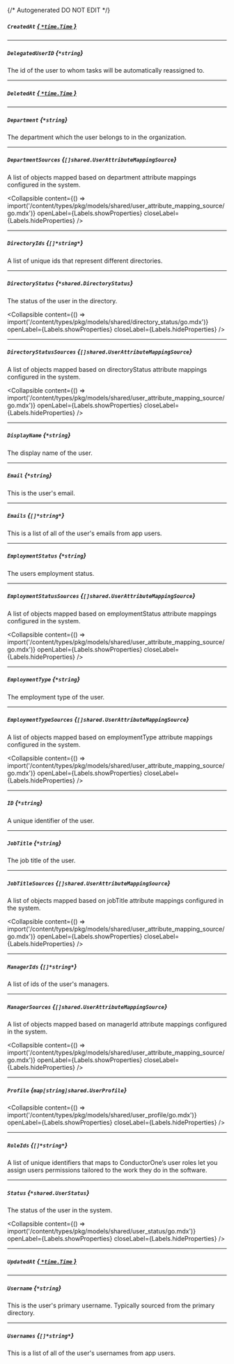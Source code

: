 {/* Autogenerated DO NOT EDIT  */}

##### `CreatedAt` [*{ `*time.Time` }*](https://pkg.go.dev/time#Time)

---
##### `DelegatedUserID` *{`*string`}*
The id of the user to whom tasks will be automatically reassigned to.

---
##### `DeletedAt` [*{ `*time.Time` }*](https://pkg.go.dev/time#Time)

---
##### `Department` *{`*string`}*
The department which the user belongs to in the organization.

---
##### `DepartmentSources` *{`[]shared.UserAttributeMappingSource`}*
A list of objects mapped based on department attribute mappings configured in the system.

<Collapsible content={() => import('/content/types/pkg/models/shared/user_attribute_mapping_source/go.mdx')} openLabel={Labels.showProperties} closeLabel={Labels.hideProperties} />


---
##### `DirectoryIds` *{`[]*string*`}*
A list of unique ids that represent different directories.

---
##### `DirectoryStatus` *{`*shared.DirectoryStatus`}*
The status of the user in the directory.

<Collapsible content={() => import('/content/types/pkg/models/shared/directory_status/go.mdx')} openLabel={Labels.showProperties} closeLabel={Labels.hideProperties} />


---
##### `DirectoryStatusSources` *{`[]shared.UserAttributeMappingSource`}*
A list of objects mapped based on directoryStatus attribute mappings configured in the system.

<Collapsible content={() => import('/content/types/pkg/models/shared/user_attribute_mapping_source/go.mdx')} openLabel={Labels.showProperties} closeLabel={Labels.hideProperties} />


---
##### `DisplayName` *{`*string`}*
The display name of the user.

---
##### `Email` *{`*string`}*
This is the user's email.

---
##### `Emails` *{`[]*string*`}*
This is a list of all of the user's emails from app users.

---
##### `EmploymentStatus` *{`*string`}*
The users employment status.

---
##### `EmploymentStatusSources` *{`[]shared.UserAttributeMappingSource`}*
A list of objects mapped based on employmentStatus attribute mappings configured in the system.

<Collapsible content={() => import('/content/types/pkg/models/shared/user_attribute_mapping_source/go.mdx')} openLabel={Labels.showProperties} closeLabel={Labels.hideProperties} />


---
##### `EmploymentType` *{`*string`}*
The employment type of the user.

---
##### `EmploymentTypeSources` *{`[]shared.UserAttributeMappingSource`}*
A list of objects mapped based on employmentType attribute mappings configured in the system.

<Collapsible content={() => import('/content/types/pkg/models/shared/user_attribute_mapping_source/go.mdx')} openLabel={Labels.showProperties} closeLabel={Labels.hideProperties} />


---
##### `ID` *{`*string`}*
A unique identifier of the user.

---
##### `JobTitle` *{`*string`}*
The job title of the user.

---
##### `JobTitleSources` *{`[]shared.UserAttributeMappingSource`}*
A list of objects mapped based on jobTitle attribute mappings configured in the system.

<Collapsible content={() => import('/content/types/pkg/models/shared/user_attribute_mapping_source/go.mdx')} openLabel={Labels.showProperties} closeLabel={Labels.hideProperties} />


---
##### `ManagerIds` *{`[]*string*`}*
A list of ids of the user's managers.

---
##### `ManagerSources` *{`[]shared.UserAttributeMappingSource`}*
A list of objects mapped based on managerId attribute mappings configured in the system.

<Collapsible content={() => import('/content/types/pkg/models/shared/user_attribute_mapping_source/go.mdx')} openLabel={Labels.showProperties} closeLabel={Labels.hideProperties} />


---
##### `Profile` *{`map[string]shared.UserProfile`}*

<Collapsible content={() => import('/content/types/pkg/models/shared/user_profile/go.mdx')} openLabel={Labels.showProperties} closeLabel={Labels.hideProperties} />


---
##### `RoleIds` *{`[]*string*`}*
A list of unique identifiers that maps to ConductorOne’s user roles let you assign users permissions tailored to the work they do in the software.

---
##### `Status` *{`*shared.UserStatus`}*
The status of the user in the system.

<Collapsible content={() => import('/content/types/pkg/models/shared/user_status/go.mdx')} openLabel={Labels.showProperties} closeLabel={Labels.hideProperties} />


---
##### `UpdatedAt` [*{ `*time.Time` }*](https://pkg.go.dev/time#Time)

---
##### `Username` *{`*string`}*
This is the user's primary username. Typically sourced from the primary directory.

---
##### `Usernames` *{`[]*string*`}*
This is a list of all of the user's usernames from app users.


